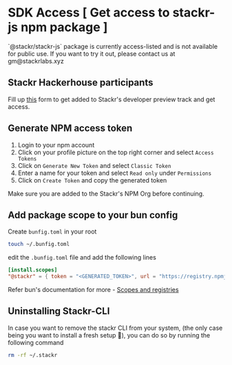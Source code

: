 
# SDK Access [ Get access to stackr-js npm package ]

<Callout type="info">
  `@stackr/stackr-js` package is currently access-listed and is not available
  for public use. If you want to try it out, please contact us at
  gm@stackrlabs.xyz
</Callout>

## Stackr Hackerhouse participants

Fill up [this](https://forms.gle/Bw6Roi6mkihMG2GA9) form to get added to Stackr's developer preview track and get access.

## Generate NPM access token

1. Login to your npm account
2. Click on your profile picture on the top right corner and select `Access Tokens`
3. Click on `Generate New Token` and select `Classic Token`
4. Enter a name for your token and select `Read only` under `Permissions`
5. Click on `Create Token` and copy the generated token

Make sure you are added to the Stackr's NPM Org before continuing.

## Add package scope to your bun config

Create `bunfig.toml` in your root

```bash
touch ~/.bunfig.toml
```

edit the `.bunfig.toml` file and add the following lines

```toml
[install.scopes]
"@stackr" = { token = "<GENERATED_TOKEN>", url = "https://registry.npmjs.com/" }
```

Refer bun's documentation for more - [Scopes and registries](https://bun.sh/docs/install/registries)

## Uninstalling Stackr-CLI

In case you want to remove the stackr CLI from your system,
(the only case being you want to install a fresh setup 😤),
you can do so by running the following command

```bash
rm -rf ~/.stackr
```
